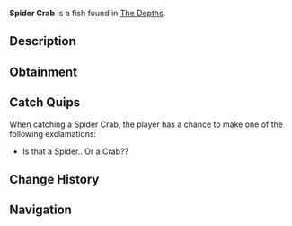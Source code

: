 {{FishInfobox
|image          = Spider Crab.png
|rarity         = Rare
|sea            = First Sea
|location       = [[The Depths]]
|sublocation    = 
|sources        = Crab Cage
|radar_location = 
|xp             = 135
|weather        = 
|time           = Day
|season         = Summer
|bait           = Deep Coral
|base_weight    = 25
|base_value     = 550
|weight_range   = 17
|base_chance    = 20
|base_resil     = 60
}}
'''Spider Crab''' is a {{Rarity|Rare}} fish found in [[The Depths]].

== Description ==
{{Description|A large, eerie crab with long, spindly legs and a tough, armoured shell.|Bestiary Entry}}

== Obtainment ==
{{Description|Can be found during the day through fishing or inside crab cages.|Bestiary Hint}}
{{Fish Availability|
The Depths
The Depths/Absolute Darkness
|top_rods      = 
Krampus's Rod\255793.29\83594.36;
Magma Rod\246221.08\80466.12;
Plastic Rod\225125.53\73592.36;
Fast Rod\224190.68\58623.89;
Leviathan's Fang Rod\201309.95\41394.3;
Flimsy Rod\158794.89\61708.28;
Free Spirit Rod\186884.9\35806.03;
Trident Rod\181159.84\30919.19;
No-Life Rod\163392.07\37113.91;
Seraphic Rod\154829.08\36781.69;
Challenger's Rod\154050.21\35625.25;
Ethereal Prism Rod\153537.9\37430.8;
Astralhook Rod\153058.23\37418.91;
Blazebringer Rod\152268.29\33094.31;
Rod Of The Forgotten Fang\151554.8\34526.21;
Rod Of The Exalted One\148520.76\30242.86;
Verdant Shear Rod\144987.33\30921.82;
Zeus Rod\143826.14\31200.07;
Rod Of The Depths\139234.51\31291.9;
Depthseeker Rod\133054.18\28369.69;
Avalanche Rod\120148.42\25634.43;
Training Rod\116956.35\27333.04;
Volcanic Rod\113758.01\24310.09;
Steady Rod\47280.61\8264.3
|recommended   = Trident Rod
}}

== Catch Quips ==
When catching a Spider Crab, the player has a chance to make one of the following exclamations:
* Is that a Spider.. Or a Crab??

== Change History ==
{{Change History|{{subst:Current Version}}}}

== Navigation ==
{{Fish Navbox|The Depths}}